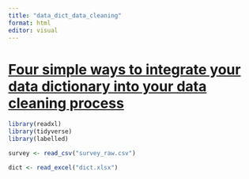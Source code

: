 ```yaml
---
title: "data_dict_data_cleaning"
format: html
editor: visual
---
```


# [Four simple ways to integrate your data dictionary into your data cleaning process](https://cghlewis.com/blog/dict_clean/)

```r
library(readxl)
library(tidyverse)
library(labelled)

survey <- read_csv("survey_raw.csv")

dict <- read_excel("dict.xlsx")
```
